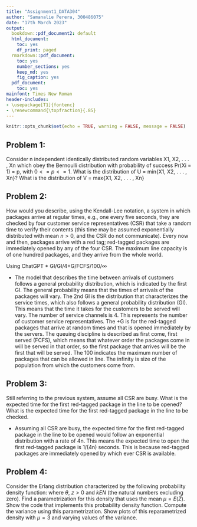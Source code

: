 ```yaml
---
title: "Assignment1_DATA304"
author: "Samanalie Perera, 300486075"
date: "17th March 2023"
output:
  bookdown::pdf_document2: default
  html_document:
    toc: yes
    df_print: paged
  rmarkdown::pdf_document:
    toc: yes
    number_sections: yes
    keep_md: yes
    fig_caption: yes
  pdf_document:
    toc: yes
mainfont: Times New Roman
header-includes:
- \usepackage[T1]{fontenc}
- \renewcommand{\topfraction}{.85}
---
```


```r
knitr::opts_chunk$set(echo = TRUE, warning = FALSE, message = FALSE)
```

## Problem 1:
Consider n independent identically distributed random variables X1, X2, . . . , Xn which obey the Bernoulli distribution with probability of success Pr(Xi = 1) = p, with $0 <= p <= 1$. What is the distribution of U = min{X1, X2, . . . , Xn}? What is the distribution of V = max{X1, X2, . . . , Xn}




## Problem 2: 
How would you describe, using the Kendall-Lee notation, a system in which packages arrive at regular
times, e.g., one every five seconds, they are checked by four customer service representatives (CSR) that
take a random time to verify their contents (this time may be assumed exponentially distributed with
mean $n > 0$, and the CSR do not communicate). Every now and then, packages arrive with a red tag;
red-tagged packages are immediately opened by any of the four CSR. The maximum line capacity is of
one hundred packages, and they arrive from the whole world.

 Using ChatGPT
 * GI/GI/4+G/FCFS/100/$\infty$

* The model that describes the time between arrivals of customers follows a general probability distribution, which is indicated by the first GI. The general probability means that the times of arrivals of the packages will vary. The 2nd GI is the distribution that characterizes the service times, which also follows a general probability distribution (GI). This means that the time it takes for the customers to be served will vary. The number of service channels is 4. This represents the number of customer service representatives. The +G is for the red-tagged packages that arrive at random times and that is opened immediately by the servers. The queuing discipline is described as first come, first served (FCFS), which means that whatever order the packages come in will be served in that order, so the first package that arrives will be the first that will be served. The 100 indicates the maximum number of packages that can be allowed in line. The infinity is size of the population from which the customers come from.  


## Problem 3:
Still referring to the previous system, assume all CSR are busy. What is the expected time for the first
red-tagged package in the line to be opened? What is the expected time for the first red-tagged package
in the line to be checked.

* Assuming all CSR are busy, the expected time for the first red-tagged package in the line to be opened would follow an exponential distribution with a rate of 4n. This means the expected time to open the first red-tagged package is 1/(4n) seconds. This is because red-tagged packages are immediately opened by which ever CSR is available.


## Problem 4: 
Consider the Erlang distribution characterized by the following probability density function:
where $\theta$, $z > 0$ and $k E N$ (the natural numbers excluding zero). Find a parametrization for this density
that uses the mean $\mu = E(Z)$. Show the code that implements this probability density function. Compute
the variance using this parametrization. Show plots of this reparametrized density with $\mu = 3$ and varying values of the variance.







